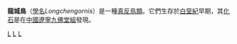 {{Automatic Taxobox
| taxon = Longchengornis
| authority = [[侯連海|Hou]], 1997
| fossil_range = 早[[白堊紀|白堊紀]]{{fossil range|120}}
| subdivision_ranks = [[種|種]]
| subdivision =
* '''三燕龍城鳥 ''L. sanyanensis''''' <small>Hou, 1997</small>
}}

'''龍城鳥'''（[[學名|學名]]''Longchengornis''）是一種[[真反鳥類|真反鳥類]]。它們生存於[[白堊紀|白堊紀]]早期，其[[化石|化石]]是在[[中國|中國]][[遼寧|遼寧]][[九佛堂組|九佛堂組]]發現。

{{近鳥型恐龍}}
{{Taxonbar}}
[[Category:白堊紀鳥類|L]]
[[Category:真反鳥類|L]]
[[Category:_1997年描述的分类群|L]]